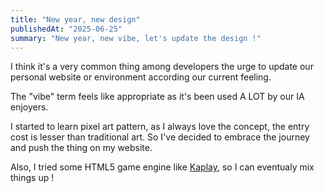 ```yaml
---
title: "New year, new design"
publishedAt: "2025-06-25"
summary: "New year, new vibe, let's update the design !"
---
```


I think it's a very common thing among developers the urge to update our personal website or environment according our current
feeling.

The "vibe" term feels like appropriate as it's been used A LOT by our IA enjoyers.

I started to learn pixel art pattern, as I always love the concept, the entry cost is lesser than traditional art.
So I've decided to embrace the journey and push the thing on my website.

Also, I tried some HTML5 game engine like [Kaplay](https://kaplayjs.com/), so I can eventualy mix things up !
